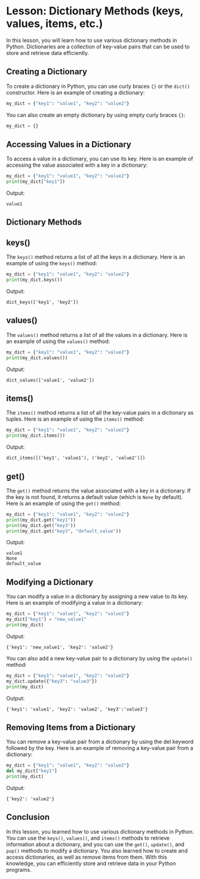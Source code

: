# Lesson: Dictionary Methods (keys, values, items, etc.)

In this lesson, you will learn how to use various dictionary methods in Python. Dictionaries are a collection of key-value pairs that can be used to store and retrieve data efficiently.

## Creating a Dictionary

To create a dictionary in Python, you can use curly braces `{}` or the `dict()` constructor. Here is an example of creating a dictionary:

```python
my_dict = {"key1": "value1", "key2": "value2"}
```

You can also create an empty dictionary by using empty curly braces `{}`:

```python
my_dict = {}
```

## Accessing Values in a Dictionary

To access a value in a dictionary, you can use its key. Here is an example of accessing the value associated with a key in a dictionary:

```python
my_dict = {"key1": "value1", "key2": "value2"}
print(my_dict["key1"])
```

Output:

```
value1
```

## Dictionary Methods

## keys()

The `keys()` method returns a list of all the keys in a dictionary. Here is an example of using the `keys()` method:

```python
my_dict = {"key1": "value1", "key2": "value2"}
print(my_dict.keys())
```

Output:

```
dict_keys(['key1', 'key2'])
```

## values()

The `values()` method returns a list of all the values in a dictionary. Here is an example of using the `values()` method:

```python
my_dict = {"key1": "value1", "key2": "value2"}
print(my_dict.values())
```

Output:

```
dict_values(['value1', 'value2'])
```

## items()

The `items()` method returns a list of all the key-value pairs in a dictionary as tuples. Here is an example of using the `items()` method:

```python
my_dict = {"key1": "value1", "key2": "value2"}
print(my_dict.items())
```

Output:

```
dict_items([('key1', 'value1'), ('key2', 'value2')])
```

## get()

The `get()` method returns the value associated with a key in a dictionary. If the key is not found, it returns a default value (which is `None` by default). Here is an example of using the `get()` method:

```python
my_dict = {"key1": "value1", "key2": "value2"}
print(my_dict.get("key1"))
print(my_dict.get("key3"))
print(my_dict.get("key3", "default_value"))
```

Output:

```
value1
None
default_value
```

## Modifying a Dictionary

You can modify a value in a dictionary by assigning a new value to its key. Here is an example of modifying a value in a dictionary:

```python
my_dict = {"key1": "value1", "key2": "value2"}
my_dict["key1"] = "new_value1"
print(my_dict)
```

Output:

```
{'key1': 'new_value1', 'key2': 'value2'}
```

You can also add a new key-value pair to a dictionary by using the `update()` method:

```python
my_dict = {"key1": "value1", "key2": "value2"}
my_dict.update({"key3": "value3"})
print(my_dict)
```

Output:

```
{'key1': 'value1', 'key2': 'value2', 'key3':'value3'}
```

## Removing Items from a Dictionary

You can remove a key-value pair from a dictionary by using the del keyword followed by the key. Here is an example of removing a key-value pair from a dictionary:

```python
my_dict = {"key1": "value1", "key2": "value2"}
del my_dict["key1"]
print(my_dict)
```

Output:

```
{'key2': 'value2'}
```

## Conclusion

In this lesson, you learned how to use various dictionary methods in Python. You can use the `keys()`, `values()`, and `items()` methods to retrieve information about a dictionary, and you can use the `get()`, `update()`, and `pop()` methods to modify a dictionary. You also learned how to create and access dictionaries, as well as remove items from them. With this knowledge, you can efficiently store and retrieve data in your Python programs.
